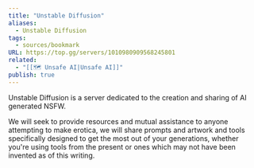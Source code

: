 ```yaml
---
title: "Unstable Diffusion"
aliases:
  - Unstable Diffusion
tags:
  - sources/bookmark
URL: https://top.gg/servers/1010980909568245801
related:
  - "[[🗺️ Unsafe AI|Unsafe AI]]"
publish: true
---
```




Unstable Diffusion is a server dedicated to the creation and sharing of AI generated NSFW.

We will seek to provide resources and mutual assistance to anyone attempting to make erotica, we will share prompts and artwork and tools specifically designed to get the most out of your generations, whether you're using tools from the present or ones which may not have been invented as of this writing.